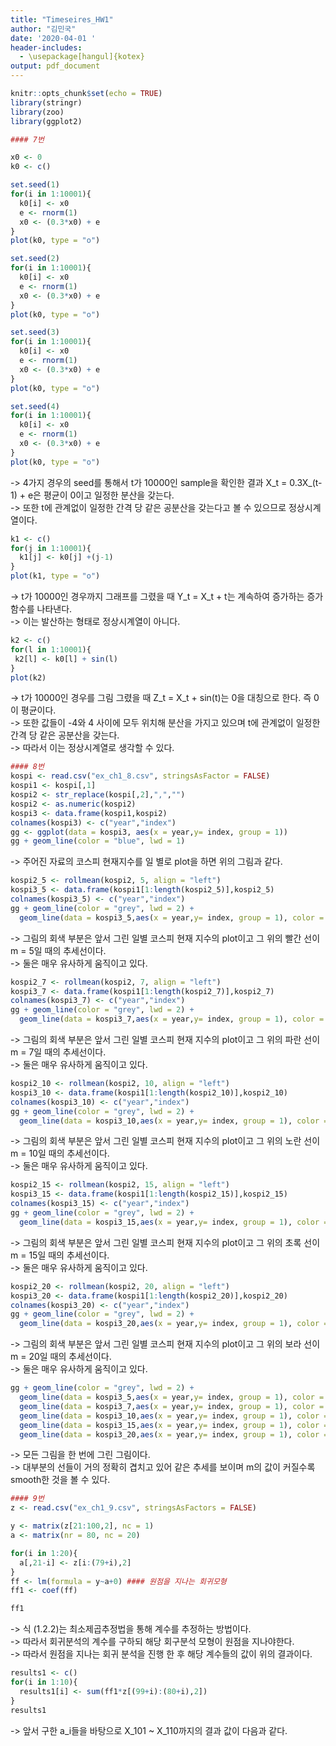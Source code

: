 ```yaml
---
title: "Timeseires_HW1"
author: "김민국"
date: '2020-04-01 '
header-includes:
  - \usepackage[hangul]{kotex}
output: pdf_document
---
```


```r
knitr::opts_chunk$set(echo = TRUE)
library(stringr)
library(zoo)
library(ggplot2)
```


```r
#### 7번

x0 <- 0
k0 <- c()

set.seed(1)
for(i in 1:10001){
  k0[i] <- x0
  e <- rnorm(1)
  x0 <- (0.3*x0) + e
}
plot(k0, type = "o")

set.seed(2)
for(i in 1:10001){
  k0[i] <- x0
  e <- rnorm(1)
  x0 <- (0.3*x0) + e
}
plot(k0, type = "o")

set.seed(3)
for(i in 1:10001){
  k0[i] <- x0
  e <- rnorm(1)
  x0 <- (0.3*x0) + e
}
plot(k0, type = "o")

set.seed(4)
for(i in 1:10001){
  k0[i] <- x0
  e <- rnorm(1)
  x0 <- (0.3*x0) + e
}
plot(k0, type = "o")
```
-> 4가지 경우의 seed를 통해서 t가 10000인 sample을 확인한 결과 X_t = 0.3X_(t-1) + e은 평균이 0이고 일정한 분산을 갖는다.  
-> 또한 t에 관계없이 일정한 간격 당 같은 공분산을 갖는다고 볼 수 있으므로 정상시계열이다.  

```r
k1 <- c()
for(j in 1:10001){
  k1[j] <- k0[j] +(j-1)
}
plot(k1, type = "o")
```
-> t가 10000인 경우까지 그래프를 그렸을 때 Y_t = X_t + t는 계속하여 증가하는 증가함수를 나타낸다.  
-> 이는 발산하는 형태로 정상시계열이 아니다.

```r
k2 <- c()
for(l in 1:10001){
 k2[l] <- k0[l] + sin(l)
}
plot(k2)
```
-> t가 10000인 경우를 그림 그렸을 때 Z_t = X_t + sin(t)는 0을 대칭으로 한다. 즉 0이 평균이다.  
-> 또한 값들이 -4와 4 사이에 모두 위치해 분산을 가지고 있으며 t에 관계없이 일정한 간격 당 같은 공분산을 갖는다.  
-> 따라서 이는 정상시계열로 생각할 수 있다. 

```r
#### 8번
kospi <- read.csv("ex_ch1_8.csv", stringsAsFactor = FALSE)
kospi1 <- kospi[,1]
kospi2 <- str_replace(kospi[,2],",","")
kospi2 <- as.numeric(kospi2)
kospi3 <- data.frame(kospi1,kospi2)
colnames(kospi3) <- c("year","index")
gg <- ggplot(data = kospi3, aes(x = year,y= index, group = 1))
gg + geom_line(color = "blue", lwd = 1)
```
-> 주어진 자료의 코스피 현재지수를 일 별로 plot을 하면 위의 그림과 같다.  

```r
kospi2_5 <- rollmean(kospi2, 5, align = "left")
kospi3_5 <- data.frame(kospi1[1:length(kospi2_5)],kospi2_5)
colnames(kospi3_5) <- c("year","index")
gg + geom_line(color = "grey", lwd = 2) + 
  geom_line(data = kospi3_5,aes(x = year,y= index, group = 1), color = "red") 
```
-> 그림의 회색 부분은 앞서 그린 일별 코스피 현재 지수의 plot이고 그 위의 빨간 선이 m = 5일 때의 추세선이다.  
-> 둘은 매우 유사하게 움직이고 있다.  

```r
kospi2_7 <- rollmean(kospi2, 7, align = "left")
kospi3_7 <- data.frame(kospi1[1:length(kospi2_7)],kospi2_7)
colnames(kospi3_7) <- c("year","index")
gg + geom_line(color = "grey", lwd = 2) + 
  geom_line(data = kospi3_7,aes(x = year,y= index, group = 1), color = "blue") 
```
-> 그림의 회색 부분은 앞서 그린 일별 코스피 현재 지수의 plot이고 그 위의 파란 선이 m = 7일 때의 추세선이다.  
-> 둘은 매우 유사하게 움직이고 있다.  

```r
kospi2_10 <- rollmean(kospi2, 10, align = "left")
kospi3_10 <- data.frame(kospi1[1:length(kospi2_10)],kospi2_10)
colnames(kospi3_10) <- c("year","index")
gg + geom_line(color = "grey", lwd = 2) + 
  geom_line(data = kospi3_10,aes(x = year,y= index, group = 1), color = "yellow") 
```
-> 그림의 회색 부분은 앞서 그린 일별 코스피 현재 지수의 plot이고 그 위의 노란 선이 m = 10일 때의 추세선이다.  
-> 둘은 매우 유사하게 움직이고 있다.  

```r
kospi2_15 <- rollmean(kospi2, 15, align = "left")
kospi3_15 <- data.frame(kospi1[1:length(kospi2_15)],kospi2_15)
colnames(kospi3_15) <- c("year","index")
gg + geom_line(color = "grey", lwd = 2) + 
  geom_line(data = kospi3_15,aes(x = year,y= index, group = 1), color = "green") 
```
-> 그림의 회색 부분은 앞서 그린 일별 코스피 현재 지수의 plot이고 그 위의 초록 선이 m = 15일 때의 추세선이다.  
-> 둘은 매우 유사하게 움직이고 있다.  

```r
kospi2_20 <- rollmean(kospi2, 20, align = "left")
kospi3_20 <- data.frame(kospi1[1:length(kospi2_20)],kospi2_20)
colnames(kospi3_20) <- c("year","index")
gg + geom_line(color = "grey", lwd = 2) + 
  geom_line(data = kospi3_20,aes(x = year,y= index, group = 1), color = "purple") 
```
-> 그림의 회색 부분은 앞서 그린 일별 코스피 현재 지수의 plot이고 그 위의 보라 선이 m = 20일 때의 추세선이다.  
-> 둘은 매우 유사하게 움직이고 있다.  

```r
gg + geom_line(color = "grey", lwd = 2) +
  geom_line(data = kospi3_5,aes(x = year,y= index, group = 1), color = "red") +
  geom_line(data = kospi3_7,aes(x = year,y= index, group = 1), color = "blue") +
  geom_line(data = kospi3_10,aes(x = year,y= index, group = 1), color = "yellow") +
  geom_line(data = kospi3_15,aes(x = year,y= index, group = 1), color = "green") +
  geom_line(data = kospi3_20,aes(x = year,y= index, group = 1), color = "purple")

```
-> 모든 그림을 한 번에 그린 그림이다.  
-> 대부분의 선들이 거의 정확히 겹치고 있어 같은 추세를 보이며 m의 값이 커질수록 smooth한 것을 볼 수 있다.  

```r
#### 9번
z <- read.csv("ex_ch1_9.csv", stringsAsFactors = FALSE)

y <- matrix(z[21:100,2], nc = 1)
a <- matrix(nr = 80, nc = 20)

for(i in 1:20){
  a[,21-i] <- z[i:(79+i),2]
}
ff <- lm(formula = y~a+0) #### 원점을 지나는 회귀모형
ff1 <- coef(ff)

ff1
```
-> 식 (1.2.2)는 최소제곱추정법을 통해 계수를 추정하는 방법이다.  
-> 따라서 회귀분석의 계수를 구하되 해당 회구분석 모형이 원점을 지나야한다.  
-> 따라서 원점을 지나는 회귀 분석을 진행 한 후 해당 계수들의 값이 위의 결과이다.  

```r
results1 <- c()
for(i in 1:10){
  results1[i] <- sum(ff1*z[(99+i):(80+i),2])
}
results1
```
-> 앞서 구한 a_i들을 바탕으로 X_101 ~ X_110까지의 결과 값이 다음과 같다.  